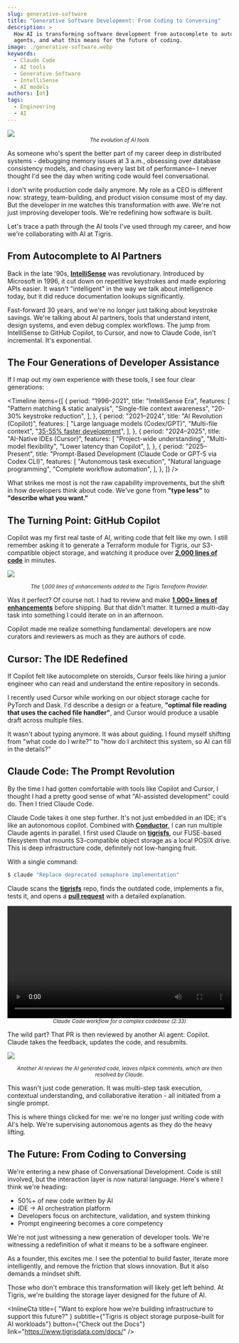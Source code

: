```yaml
---
slug: generative-software
title: "Generative Software Development: From Coding to Conversing"
description: >
  How AI is transforming software development from autocomplete to autonomous
  agents, and what this means for the future of coding.
image: ./generative-software.webp
keywords:
  - Claude Code
  - AI tools
  - Generative Software
  - IntelliSense
  - AI models
authors: [ot]
tags:
  - Engineering
  - AI
---
```




<style>
  {`@media (min-width: 1536px) {
  img:not(.hero-image) {
    max-width: 48rem; /* 3xl equivalent */
  }
}

.hero-image {
  margin-bottom: 1rem;
  width: 100%;
  height: auto;
  max-width: 100%;
}

p:not(:has(img)) {
  max-width: 42rem; /* 2xl equivalent */
  margin-left: auto;
  margin-right: auto;
}

h2, h3, h4, h5, h6, blockquote, .theme-admonition, ul, ol {
  max-width: 42rem;
  margin-left: auto;
  margin-right: auto;
}

.theme-code-block {
  max-width: 48rem; /* 3xl equivalent */
  margin-left: auto;
  margin-right: auto;
}

table {
  max-width: 42rem; /* 4xl equivalent - wider for tables */
  margin-left: auto;
  margin-right: auto;
  width: 100%;
  border-collapse: collapse;
}

td, th {
  padding: 0.75rem;
  text-align: left;
}

img:not(.hero-image) {
  margin-left: auto;
  margin-right: auto;
  display: block;
}

video {
  margin-left: auto;
  margin-right: auto;
  display: block;
  max-width: 42rem;
}`}
</style>

<img src={heroimage} class="hero-image" />

<center>
  <small>
    <em>The evolution of AI tools</em>
  </small>
</center>

As someone who's spent the better part of my career deep in distributed
systems - debugging memory issues at 3 a.m., obsessing over database consistency
models, and chasing every last bit of performance– I never thought I'd see the
day when writing code would feel conversational.

I don't write production code daily anymore. My role as a CEO is different now:
strategy, team-building, and product vision consume most of my day. But the
developer in me watches this transformation with awe. We're not just improving
developer tools. We're redefining how software is built.

Let's trace a path through the AI tools I've used through my career, and how
we're collaborating with AI at Tigris.

## From Autocomplete to AI Partners

Back in the late '90s,
**[IntelliSense](https://en.wikipedia.org/wiki/Code_completion#Visual_Studio)**
was revolutionary. Introduced by Microsoft in 1996, it cut down on repetitive
keystrokes and made exploring APIs easier. It wasn't "intelligent" in the way we
talk about intelligence today, but it did reduce documentation lookups
significantly.

Fast-forward 30 years, and we're no longer just talking about keystroke savings.
We're talking about AI partners, tools that understand intent, design systems,
and even debug complex workflows. The jump from IntelliSense to GitHub Copilot,
to Cursor, and now to Claude Code, isn't incremental. It's exponential.

## The Four Generations of Developer Assistance

If I map out my own experience with these tools, I see four clear generations:

<Timeline
  items={[
    {
      period: "1996–2021",
      title: "IntelliSense Era",
      features: [
        "Pattern matching & static analysis",
        "Single-file context awareness",
        "20-30% keystroke reduction",
      ],
    },
    {
      period: "2021–2024",
      title: "AI Revolution (Copilot)",
      features: [
        "Large language models (Codex/GPT)",
        "Multi-file context",
        "[35-55% faster development](https://github.blog/2023-03-23-github-copilot-x-the-ai-powered-developer-experience/)",
      ],
    },
    {
      period: "2024–2025",
      title: "AI-Native IDEs (Cursor)",
      features: [
        "Project-wide understanding",
        "Multi-model flexibility",
        "Lower latency than Copilot",
      ],
    },
    {
      period: "2025–Present",
      title: "Prompt-Based Development (Claude Code or GPT-5 via Codex CLI)",
      features: [
        "Autonomous task execution",
        "Natural language programming",
        "Complete workflow automation",
      ],
    },
  ]}
/>

What strikes me most is not the raw capability improvements, but the shift in
how developers think about code. We've gone from **"type less"** to **"describe
what you want."**

## The Turning Point: GitHub Copilot

Copilot was my first real taste of AI, writing code that felt like my own. I
still remember asking it to generate a Terraform module for Tigris, our
S3-compatible object storage, and watching it produce over
**[2,000 lines of code](https://github.com/tigrisdata/terraform-provider-tigris)**
in minutes.

![](/img/blog/generative-software/terraform-pr.webp)

<center>
  <small>
    <em>
      The 1,000 lines of enhancements added to the Tigris Terraform Provider.
    </em>
  </small>
</center>

Was it perfect? Of course not. I had to review and make
**[1,000+ lines of enhancements](https://github.com/tigrisdata/terraform-provider-tigris/commit/0e49b0a450def187f592f7909851ff44fc4a96ec)**
before shipping. But that didn't matter. It turned a multi-day task into
something I could iterate on in an afternoon.

Copilot made me realize something fundamental: developers are now curators and
reviewers as much as they are authors of code.

## Cursor: The IDE Redefined

If Copilot felt like autocomplete on steroids, Cursor feels like hiring a junior
engineer who can read and understand the entire repository in seconds.

I recently used Cursor while working on our object storage cache for PyTorch and
Dask. I'd describe a design or a feature, **"optimal file reading that uses the
cached file handler"**, and Cursor would produce a usable draft across multiple
files.

It wasn't about typing anymore. It was about guiding. I found myself shifting
from "what code do I write?" to "how do I architect this system, so AI can fill
in the details?"

## Claude Code: The Prompt Revolution

By the time I had gotten comfortable with tools like Copilot and Cursor, I
thought I had a pretty good sense of what "AI-assisted development" could do.
Then I tried Claude Code.

Claude Code takes it one step further. It's not just embedded in an IDE; it's
like an autonomous copilot. Combined with **[Conductor](https://conductor.build)**,
I can run multiple Claude agents in parallel. I first used Claude on
**[tigrisfs](https://github.com/tigrisdata/tigrisfs)**, our FUSE-based
filesystem that mounts S3-compatible object storage as a local POSIX drive. This
is deep infrastructure code, definitely not low-hanging fruit.

With a single command:

```bash
$ claude "Replace deprecated semaphore implementation"
```

Claude scans the **[tigrisfs](https://github.com/tigrisdata/tigrisfs)** repo,
finds the outdated code, implements a fix, tests it, and opens a
**[pull request](https://github.com/tigrisdata/tigrisfs/pull/33)** with a
detailed explanation.

<video controls width="100%">
  <source
    src="/blog/img/blog/generative-software/claude-code.webm"
    type="video/webm"
  />
  <source
    src="/blog/img/blog/generative-software/claude-code.mp4"
    type="video/mp4"
  />
  Your browser does not support the video tag.
</video>

<center>
  <small>
    <em>Claude Code workflow for a complex codebase (2:33)</em>
  </small>
</center>

The wild part? That PR is then reviewed by another AI agent: Copilot. Claude
takes the feedback, updates the code, and resubmits.

![](/img/blog/generative-software/ai-review.webp)

<center>
  <small>
    <em>
      Another AI reviews the AI generated code, leaves nitpick comments, which
      are then resolved by Claude.
    </em>
  </small>
</center>

This wasn't just code generation. It was multi-step task execution, contextual
understanding, and collaborative iteration - all initiated from a single prompt.

This is where things clicked for me: we're no longer just writing code with AI's
help. We're supervising autonomous agents as they do the heavy lifting.

## The Future: From Coding to Conversing

We're entering a new phase of Conversational Development. Code is still
involved, but the interaction layer is now natural language. Here's where I
think we're heading:

- 50%+ of new code written by AI
- IDE → AI orchestration platform
- Developers focus on architecture, validation, and system thinking
- Prompt engineering becomes a core competency

We're not just witnessing a new generation of developer tools. We're witnessing
a redefinition of what it means to be a software engineer.

As a founder, this excites me. I see the potential to build faster, iterate more
intelligently, and remove the friction that slows innovation. But it also
demands a mindset shift.

Those who don't embrace this transformation will likely get left behind. At
Tigris, we're building the storage layer designed for the future of AI.

<InlineCta
  title={
    "Want to explore how we’re building infrastructure to support this future?"
  }
  subtitle={"Tigris is object storage purpose-built for AI workloads"}
  button={"Check out the Docs"}
  link="https://www.tigrisdata.com/docs/"
/>
